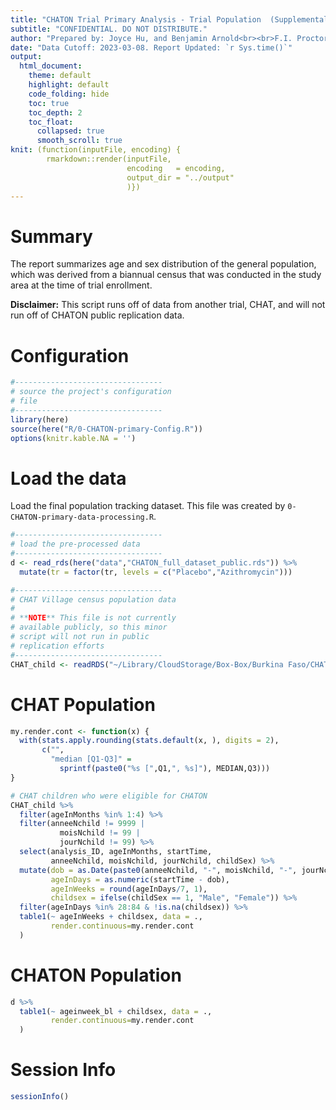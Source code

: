 ```yaml
---
title: "CHATON Trial Primary Analysis - Trial Population  (Supplemental Material)"
subtitle: "CONFIDENTIAL. DO NOT DISTRIBUTE."
author: "Prepared by: Joyce Hu, and Benjamin Arnold<br><br>F.I. Proctor Foundation, University of California, San Francisco"
date: "Data Cutoff: 2023-03-08. Report Updated: `r Sys.time()`"
output: 
  html_document:
    theme: default
    highlight: default
    code_folding: hide
    toc: true
    toc_depth: 2
    toc_float:
      collapsed: true
      smooth_scroll: true
knit: (function(inputFile, encoding) {
        rmarkdown::render(inputFile, 
                          encoding   = encoding, 
                          output_dir = "../output"
                          )})
---
```

# Summary

The report summarizes age and sex distribution of the general population, which was derived from a biannual census that was conducted in the study area at the time of trial enrollment.

**Disclaimer:** This script runs off of data from another trial, CHAT, and will not run off of CHATON public replication data.

# Configuration

```r
#---------------------------------
# source the project's configuration
# file
#---------------------------------
library(here)
source(here("R/0-CHATON-primary-Config.R"))
options(knitr.kable.NA = '')
```

# Load the data

Load the final population tracking dataset. This file was created by `0-CHATON-primary-data-processing.R`.


```r
#---------------------------------
# load the pre-processed data
#---------------------------------
d <- read_rds(here("data","CHATON_full_dataset_public.rds")) %>%
  mutate(tr = factor(tr, levels = c("Placebo","Azithromycin")))

#---------------------------------
# CHAT Village census population data
#
# **NOTE** This file is not currently
# available publicly, so this minor 
# script will not run in public 
# replication efforts
#---------------------------------
CHAT_child <- readRDS("~/Library/CloudStorage/Box-Box/Burkina Faso/CHAT/data/final/mortality/CHAT_child_census_dataset.rds")

```

# CHAT Population 

```r

my.render.cont <- function(x) {
  with(stats.apply.rounding(stats.default(x, ), digits = 2),
       c("",
         "median [Q1-Q3]" =
           sprintf(paste0("%s [",Q1,", %s]"), MEDIAN,Q3)))
}

# CHAT children who were eligible for CHATON
CHAT_child %>%
  filter(ageInMonths %in% 1:4) %>%
  filter(anneeNchild != 9999 | 
           moisNchild != 99 |
           jourNchild != 99) %>%
  select(analysis_ID, ageInMonths, startTime, 
         anneeNchild, moisNchild, jourNchild, childSex) %>%
  mutate(dob = as.Date(paste0(anneeNchild, "-", moisNchild, "-", jourNchild)),
         ageInDays = as.numeric(startTime - dob),
         ageInWeeks = round(ageInDays/7, 1),
         childsex = ifelse(childSex == 1, "Male", "Female")) %>%
  filter(ageInDays %in% 28:84 & !is.na(childsex)) %>%
  table1(~ ageInWeeks + childsex, data = ., 
         render.continuous=my.render.cont
  )
```

# CHATON Population 

```r
d %>%
  table1(~ ageinweek_bl + childsex, data = ., 
         render.continuous=my.render.cont
  )
```
# Session Info
```r
sessionInfo()
```
